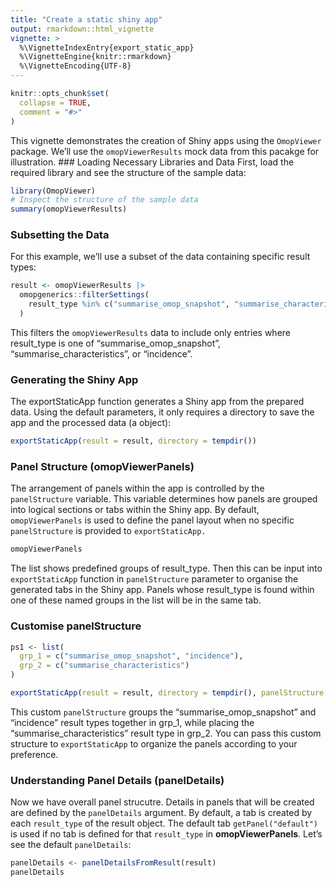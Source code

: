 ```yaml
---
title: "Create a static shiny app"
output: rmarkdown::html_vignette
vignette: >
  %\VignetteIndexEntry{export_static_app}
  %\VignetteEngine{knitr::rmarkdown}
  %\VignetteEncoding{UTF-8}
---
```


```r
knitr::opts_chunk$set(
  collapse = TRUE,
  comment = "#>"
)
```

This vignette demonstrates the creation of Shiny apps using the `OmopViewer` package. We'll use the `omopViewerResults` mock data  from this pacakge for illustration. 
### Loading Necessary Libraries and Data
First, load the required library and see the structure of the sample data:
```r
library(OmopViewer)
# Inspect the structure of the sample data
summary(omopViewerResults)
```

### Subsetting the Data
For this example, we'll use a subset of the data containing specific result types:
```r
result <- omopViewerResults |>
  omopgenerics::filterSettings(
    result_type %in% c("summarise_omop_snapshot", "summarise_characteristics", "incidence")
  )
```
This filters the `omopViewerResults` data to include only entries where result_type is one of "summarise_omop_snapshot", "summarise_characteristics", or "incidence". 

### Generating the Shiny App

The exportStaticApp function generates a Shiny app from the prepared data. Using the default parameters, it only requires a directory to save the app and the processed data (a <summarised_result> object):

```r
exportStaticApp(result = result, directory = tempdir())
```

### Panel Structure (omopViewerPanels)

The arrangement of panels within the app is controlled by the `panelStructure` variable. This variable determines how panels are grouped into logical sections or tabs within the Shiny app. By default, `omopViewerPanels` is used to define the panel layout when no specific `panelStructure` is provided to `exportStaticApp.`
```r
omopViewerPanels
```
The list shows predefined groups of result_type. Then this can be input into `exportStaticApp` function in `panelStructure` parameter to organise the generated tabs in the Shiny app. Panels whose result_type is found within one of these named groups in the list will be in the same tab.


### Customise panelStructure
```r
ps1 <- list(
  grp_1 = c("summarise_omop_snapshot", "incidence"),
  grp_2 = c("summarise_characteristics")
)

exportStaticApp(result = result, directory = tempdir(), panelStructure = ps1)
```
This custom `panelStructure` groups the "summarise_omop_snapshot" and "incidence" result types together in grp_1, while placing the "summarise_characteristics" result type in grp_2. You can pass this custom structure to `exportStaticApp` to organize the panels according to your preference.

### Understanding Panel Details (panelDetails)

Now we have overall panel strucutre. Details in panels that will be created are defined by the `panelDetails` argument. By default, a tab is created by each `result_type` of the result object. The default tab `getPanel("default")` is used if no tab is defined for that `result_type` in **omopViewerPanels**. Let's see the default `panelDetails`:

```r
panelDetails <- panelDetailsFromResult(result)
panelDetails
```
